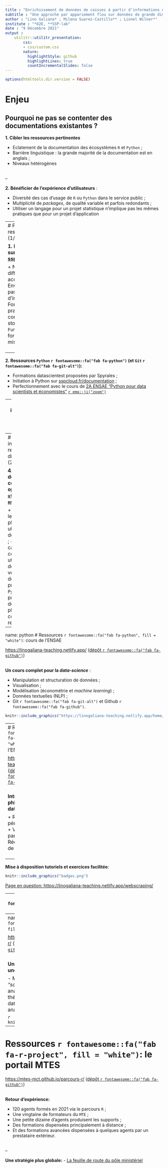 ```yaml
---
title : "Enrichissement de données de caisses à partir d’informations nutritionnelles"
subtitle : "Une approche par appariement flou sur données de grande dimension"
author : "Lino Galiana* ; Milena Suarez-Castillo** ; Lionel Wilner*"
institute : "*D2E, **SSP-lab"
date : "9 Décembre 2021"
output :
    utilitr::utilitr_presentation:
        css:
        - css/custom.css
        nature:
          highlightStyle: github
          highlightLines: true
          countIncrementalSlides: false
---
```


```r
options(htmltools.dir.version = FALSE)
```



# Enjeu

## Pourquoi ne pas se contenter des documentations existantes ?


**1. Cibler les ressources pertinentes**

- Eclatement de la documentation des écosystèmes `R` et `Python` ; <br>
- Barrière linguistique : la grande majorité de la documentation est en anglais ; <br>
- Niveaux hétérogènes
<br><br>

--

**2. Bénéficier de l'expérience d'utilisateurs** :

- Diversité des cas d'usage de `R` ou `Python` dans le service public ; <br>
- Multiplicité de *packages*, de qualité variable et parfois redondants ; <br>
- Utiliser un langage pour un projet statistique n'implique pas les mêmes pratiques
que pour un projet d'application

---
# Panorama incomplet des ressources disponibles (1/2)


**1. Modules d'autoformation sur [sspcloud.fr/documentation](https://www.sspcloud.fr/documentation);**

+ Notebooks pédagogiques, différents niveaux accessibles
+ Environnements normalisés: pas de problèmes d'installation de *packages*
+ Formation aux bonnes pratiques: modularité, contrôle de version, stockage séparé du code
+ `Funcamp` pour découvrir sous forme ludique `R` (avec des missions à la `Zelda`)
<br><br>

--

**2. Ressources `Python` `r fontawesome::fa("fab fa-python")` (et `Git` `r fontawesome::fa("fab fa-git-alt")`):**

+ Formations datascientest proposées par Spyrales ;
+ Initiation à Python sur [sspcloud.fr/documentation](https://www.sspcloud.fr/documentation) ;
+ Perfectionnement avec le cours de [2A ENSAE "Python pour data scientists et économistes"](https://linogaliana-teaching.netlify.app/) [`r emo::ji("zoom")`](#python)
    
---
# Panorama incomplet des ressources disponibles (1/2)

**3. Ressources `R` (et `Git` `r fontawesome::fa("fab fa-git-alt")`):**

+ [Portail MTES](https://mtes-mct.github.io/parcours-r/) [`r emo::ji("zoom")`](#r) ;
+ Formations sur des points plus spécifiques. ex: [Travail collaboratif avec R](https://linogaliana.gitlab.io/collaboratif/)
+ Et bien d'autres formations de qualité (certaines référencées par [spyrales.fr](https://www.spyrales.fr/))


--
# Panorama incomplet des ressources disponibles (2/2)

**4. La documentation collaborative et open-source [`utilitR`](https://www.utilitr.org/) [`r emo::ji("zoom")`](#utilitr)**:

+ Née à l'Insee, le public visé est plus large (tout utilisateur de données avec `R`) ;
+ Couvrir des cas d'usage courants des utilisateurs de données ;
+ A venir un guide des bonnes pratiques `R` et `Python` orienté projet de données ;
+ Déjà plus de 25 contributeurs, rejoignez-nous !


---
name: python
# Ressources `r fontawesome::fa("fab fa-python", fill = "white")`: cours de l'ENSAE

[https://linogaliana-teaching.netlify.app/](https://linogaliana-teaching.netlify.app/)
([dépôt `r fontawesome::fa("fab fa-github")`](https://github.com/linogaliana/python-datascientist))
<br><br> 

**Un cours complet pour la _data-science_** :

+ Manipulation et structuration de données ;
+ Visualisation ;
+ Modélisation (économétrie et _machine learning_) ;
+ Données textuelles (NLP) ;
+ Git `r fontawesome::fa("fab fa-git-alt")` et Github `r fontawesome::fa("fab fa-github")`.


```r
knitr::include_graphics("https://linogaliana-teaching.netlify.app/home/word_hu0f2ad2f0666a655e142df16fc7085a46_395838_1200x0_resize_lanczos_2.png")
```


---
# Ressources `r fontawesome::fa("fab fa-python", fill = "white")`: cours de l'ENSAE

[https://linogaliana-teaching.netlify.app/](https://linogaliana-teaching.netlify.app/)
([dépôt `r fontawesome::fa("fab fa-github")`](https://github.com/linogaliana/python-datascientist))
<br><br> 

**Introduire à la philosophie de la data-science** :

+ Reproductibilité et pérennité des projets
+ Versioning et partage des codes
+ Réduction des coûts de mise en prod
<br><br>

--

**Mise à disposition tutoriels et exercices facilitée**:

```r
knitr::include_graphics("badges.png")
```

[Page en question: https://linogaliana-teaching.netlify.app/webscraping/](https://linogaliana-teaching.netlify.app/webscraping/)

---
name: utilitr
# Ressources `r fontawesome::fa("fab fa-r-project", fill = "white")`: `utilitR`

[https://www.utilitr.org/](https://www.utilitr.org/)
([dépôt `r fontawesome::fa("fab fa-github")`](https://github.com/InseeFrLab/utilitR))
<br><br> 

** 1. Un positionnement différent par rapport à une formation**:

+ Approche par les cas d'usage ;
+ Recommandations et conseils issus de débats sur [Github](https://github.com/InseeFrLab/utilitR) ;
+ Point d'entrée avec de nombreuses références;
<br><br>

** 2. Une documentation complète pour statisticiens/_data-scientists_ **;

+ Tout est disponible sur [https://www.utilitr.org](https://www.utilitr.org)
+ Bientôt un guide des bonnes pratiques
+ Aussi des éléments sur `Git`.

<br>
**Rejoignez l'équipe des contributeurs ! **

```r
knitr::include_graphics("https://raw.githubusercontent.com/InseeFrLab/utilitR/master/resources/logo-utilitr.png")
```

---
name: r
# Ressources `r fontawesome::fa("fab fa-r-project", fill = "white")`: le portail MTES

[https://mtes-mct.github.io/parcours-r/](https://mtes-mct.github.io/parcours-r/)
([dépôt `r fontawesome::fa("fab fa-github")`](https://github.com/InseeFrLab/utilitR))
<br><br> 

**Un portail d'(auto)formation avec une grande diversité de modules:**

- Modules introductifs (modules *"socle"*): intro à la programmation, analyse de données
- Modules thématiques (modules *"à la carte"*): datavisualisation, RMarkdown, analyse spatiale...
<br>

```r
knitr::include_graphics("mtes.png")
```

---
# Ressources `r fontawesome::fa("fab fa-r-project", fill = "white")`: le portail MTES

[https://mtes-mct.github.io/parcours-r/](https://mtes-mct.github.io/parcours-r/)
([dépôt `r fontawesome::fa("fab fa-github")`](https://github.com/InseeFrLab/utilitR))
<br><br> 

**Retour d'expérience:**

- 120 agents formés en 2021 via le parcours `R` ;
- Une vingtaine de formateurs du `MTE` ; 
- Une petite dizaine d’agents produisent les supports ;
- Des formations dispensées principalement à distance ;
- Et des formations avancées dispensées à quelques agents par un prestataire extérieur.
<br><br>

--

**Une stratégie plus globale:**
- [La feuille de route du pôle ministériel](https://www.ecologie.gouv.fr/feuille-route-donnee-des-algorithmes-et-des-codes-sources)
